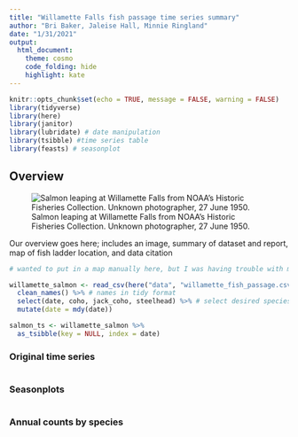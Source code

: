 ```yaml
---
title: "Willamette Falls fish passage time series summary"
author: "Bri Baker, Jaleise Hall, Minnie Ringland"
date: "1/31/2021"
output:
  html_document:
    theme: cosmo
    code_folding: hide
    highlight: kate
---
```


```r
knitr::opts_chunk$set(echo = TRUE, message = FALSE, warning = FALSE)
library(tidyverse)
library(here)
library(janitor)
library(lubridate) # date manipulation
library(tsibble) #time series table
library(feasts) # seasonplot
```

## Overview {.tabset}

![Salmon leaping at Willamette Falls from NOAA's Historic Fisheries Collection. Unknown photographer, 27 June 1950.](https://upload.wikimedia.org/wikipedia/commons/c/cb/Salmon_leaping_at_Willamette_Falls.jpg)



Our overview goes here; includes an image, summary of dataset and report, map of fish ladder location, and data citation

```r
# wanted to put in a map manually here, but I was having trouble with my API (coordinates 45.351074, -122.619110)

```



```r
willamette_salmon <- read_csv(here("data", "willamette_fish_passage.csv")) %>%  # read in data
  clean_names() %>% # names in tidy format
  select(date, coho, jack_coho, steelhead) %>% # select desired species
  mutate(date = mdy(date))

salmon_ts <- willamette_salmon %>% 
  as_tsibble(key = NULL, index = date)

```


### Original time series

```r

```



### Seasonplots

```r


```



### Annual counts by species

```r

```

